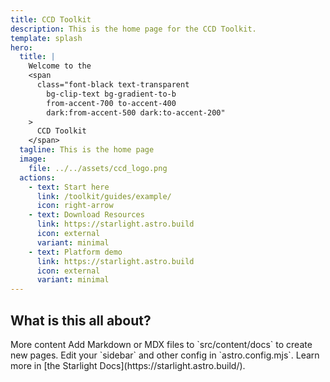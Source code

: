 ```yaml
---
title: CCD Toolkit
description: This is the home page for the CCD Toolkit.
template: splash
hero:
  title: |
    Welcome to the
    <span
      class="font-black text-transparent
        bg-clip-text bg-gradient-to-b
        from-accent-700 to-accent-400
        dark:from-accent-500 dark:to-accent-200"
    >
      CCD Toolkit
    </span>
  tagline: This is the home page
  image:
    file: ../../assets/ccd_logo.png
  actions:
    - text: Start here
      link: /toolkit/guides/example/
      icon: right-arrow
    - text: Download Resources
      link: https://starlight.astro.build
      icon: external
      variant: minimal
    - text: Platform demo
      link: https://starlight.astro.build
      icon: external
      variant: minimal
---
```



## What is this all about?

<CardGrid>
  <Card title="Some content" icon="pencil">
    More content
  </Card>
  <Card title="Add content" icon="add-document">
    Add Markdown or MDX files to `src/content/docs` to create new pages.
  </Card>
  <Card title="Configure your site" icon="setting">
    Edit your `sidebar` and other config in `astro.config.mjs`.
  </Card>
  <Card title="Read the docs" icon="open-book">
    Learn more in [the Starlight Docs](https://starlight.astro.build/).
  </Card>
</CardGrid>
